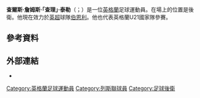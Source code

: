 {{noteTA
|G1=Football
|G2=uefa
|G3=EPL
|1=zh-cn:泰勒;zh-hk:泰萊;
}}
{{Infobox football biography
| name                = 查理·泰萊<br>Charlie Taylor
| image               = Charlie Taylor 2016.jpg
| image_size          = 200
| caption             = 
| fullname            = Charles James Taylor<ref>{{cite web |url=https://www.premierleague.com/news/612828 |title=Updated squads for 2017/18 Premier League confirmed |publisher=Premier League |date=2 February 2018 |accessdate=10 February 2018 |archive-date=2019-06-08 |archive-url=https://web.archive.org/web/20190608191244/https://www.premierleague.com/news/612828 |dead-url=no }}</ref>
| birth_date          = {{birth date and age|1993|9|18|df=y}}<ref>{{Hugman|25503|accessdate=18 December 2017}}</ref>
| birth_place         = [[英格蘭|英格蘭]][[約克|約克]]
| height              = {{height|ft=6|in=1}}<ref>{{cite book |editor-first=John |editor-last=Anderson |title=Sky Sports Football Yearbook 2013–2014 |year=2013 |publisher=Headline Publishing Group |location=London |isbn=978-0-7553-6413-8 |page=469}}</ref>
| position            = [[左後衛|左後衛]]
| currentclub         = [[伯恩利足球俱乐部|伯恩利]]
| clubnumber          = 3
| youthyears1         = {{0|0000}}–2011
| youthclubs1         = [[列斯聯足球會|列斯聯]]
| years1              = 2011–2017
| clubs1              = [[列斯聯足球會|列斯聯]]
| caps1               = 93
| goals1              = 3
| years2              = 2012
| clubs2              = → [[布拉德福德城足球俱乐部|布拉德福德城]]
| caps2               = 3
| goals2              = 0
| years3              = 2012
| clubs3              = → [[約克城足球會|約克城]]
| caps3               = 4
| goals3              = 0
| years4              = 2013
| clubs4              = → [[因弗内斯足球俱乐部|因弗内斯]]
| caps4               = 7
| goals4              = 0
| years5              = 2013–2014
| clubs5              = → [[弗利特伍德镇足球俱乐部|弗利特伍德镇]]
| caps5               = 32
| goals5              = 0
| years6              = 2017–
| clubs6              = [[伯恩利足球俱乐部|伯恩利]]
| caps6               = 12
| goals6              = 0
| nationalyears1      = 2011
| nationalteam1       = 英格蘭U19
| nationalcaps1       = 2
| nationalgoals1      = 0
| club-update         = 22:12, 12 August 2018 (UTC)
| nationalteam-update = 
}}
'''查爾斯·詹姆斯·「查理」·泰勒'''（{{lang-en|Charlie Taylor}}；{{bd|1993年|9月18日}}）是一位[[英格蘭|英格蘭]]足球運動員。在場上的位置是後衛。他現在效力於[[英格兰足球超级联赛|英超]]球隊[[伯恩利足球俱乐部|伯恩利]]。他也代表英格蘭U21國家隊參賽。

==參考資料==
{{Reflist}}

==外部連結==
{{commons category|Charlie Taylor (footballer born 1993)}}
*{{soccerbase|61245}}

{{般尼球員名單}}

{{DEFAULTSORT:Taylor, Charlie}}
[[Category:英格蘭足球運動員|Category:英格蘭足球運動員]]
[[Category:列斯聯球員|Category:列斯聯球員]]
[[Category:足球後衛|Category:足球後衛]]